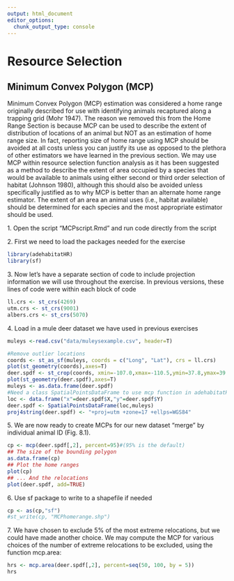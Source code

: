 ```yaml
---
output: html_document
editor_options: 
  chunk_output_type: console
---
```


# Resource Selection

## Minimum Convex Polygon (MCP)

Minimum Convex Polygon (MCP) estimation was considered a home range originally described for use with identifying animals recaptured along a trapping grid (Mohr 1947). The reason we removed this from the Home Range Section is because MCP can be used to describe the extent of distribution of locations of an animal but NOT as an estimation of home range size. In fact, reporting size of home range using MCP should be avoided at all costs unless you can justify its use as opposed to the plethora of other estimators we have learned in the previous section. We may use MCP within resource selection function analysis as it has been suggested as a method to describe the extent of area occupied by a species that would be available to animals using either second or third order selection of habitat (Johnson 1980), although this should also be avoided unless specifically justified as to why MCP is better than an alternate home range estimator. The extent of an area an animal uses (i.e., habitat available) should be determined for each species and the most appropriate estimator should be used.

1\. Open the script "MCPscript.Rmd" and run code directly from the script

2\. First we need to load the packages needed for the exercise

```r
library(adehabitatHR)
library(sf)
```

3\. Now let's have a separate section of code to include projection information we will use throughout the exercise. In previous versions, these lines of code were within each block of code

```r
ll.crs <- st_crs(4269) 
utm.crs <- st_crs(9001)
albers.crs <- st_crs(5070)
```

4\. Load in a mule deer dataset we have used in previous exercises

```r
muleys <-read.csv("data/muleysexample.csv", header=T)

#Remove outlier locations
coords <- st_as_sf(muleys, coords = c("Long", "Lat"), crs = ll.crs)
plot(st_geometry(coords),axes=T)
deer.spdf <- st_crop(coords, xmin=-107.0,xmax=-110.5,ymin=37.8,ymax=39.0)#Visually identified based on previous plot
plot(st_geometry(deer.spdf),axes=T)
muleys <- as.data.frame(deer.spdf)
#Need a class SpatialPointsDataFrame to use mcp function in adehabitatHR package
loc <- data.frame("x"=deer.spdf$X,"y"=deer.spdf$Y)
deer.spdf <- SpatialPointsDataFrame(loc,muleys)
proj4string(deer.spdf) <- "+proj=utm +zone=17 +ellps=WGS84"
```

5\. We are now ready to create MCPs for our new dataset "merge" by individual animal ID (Fig. 8.1).

```r
cp <- mcp(deer.spdf[,2], percent=95)#(95% is the default)
## The size of the bounding polygon
as.data.frame(cp)
## Plot the home ranges
plot(cp)
## ... And the relocations
plot(deer.spdf, add=TRUE)
```

6\. Use sf package to write to a shapefile if needed

```r
cp <- as(cp,"sf")
#st_write(cp, "MCPhomerange.shp")
```

7\. We have chosen to exclude 5% of the most extreme relocations, but we could have made another choice. We may compute the MCP for various choices of the number of extreme relocations to be excluded, using the function mcp.area:

```r
hrs <- mcp.area(deer.spdf[,2], percent=seq(50, 100, by = 5))
hrs
```
